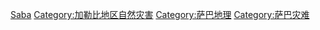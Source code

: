 [[Category:各國自然災害|Saba]]
[[Category:加勒比地区自然灾害|Category:加勒比地区自然灾害]]
[[Category:萨巴地理|Category:萨巴地理]]
[[Category:萨巴灾难|Category:萨巴灾难]]
